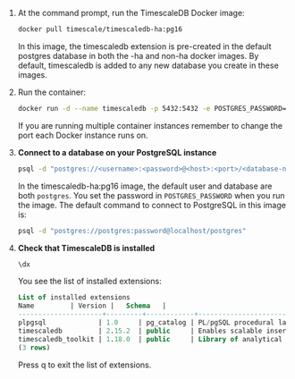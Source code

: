 <Procedure>

1.  At the command prompt, run the TimescaleDB Docker image:

    ```bash
    docker pull timescale/timescaledb-ha:pg16
    ```

    In this image, the timescaledb extension is pre-created in the default postgres database in both
    the -ha and non-ha docker images. By default, timescaledb is added to any new database you create
    in these images.

1. Run the container:

    ```bash
    docker run -d --name timescaledb -p 5432:5432 -e POSTGRES_PASSWORD=password timescale/timescaledb-ha:pg16
    ```

    If you are running multiple container instances remember to change the port each Docker instance runs on.

 1. **Connect to a database on your PostgreSQL instance**

    ```bash
    psql -d "postgres://<username>:<password>@<host>:<port>/<database-name>"
    ```

    In the timescaledb-ha:pg16 image, the default user and database are both `postgres`. You set the password in
    `POSTGRES_PASSWORD` when you run the image. The default command to connect to PostgreSQL in this image is:

    ```bash
    psql -d "postgres://postgres:password@localhost/postgres"
    ```

1.  **Check that TimescaleDB is installed**

    ```sql
    \dx
    ```

    You see the list of installed extensions:

    ```sql
    List of installed extensions
    Name         | Version |   Schema   |                                      Description
    ---------------------+---------+------------+---------------------------------------------------------------------------------------
    plpgsql             | 1.0     | pg_catalog | PL/pgSQL procedural language
    timescaledb         | 2.15.2  | public     | Enables scalable inserts and complex queries for time-series data (Community Edition)
    timescaledb_toolkit | 1.18.0  | public     | Library of analytical hyperfunctions, time-series pipelining, and other SQL utilities
    (3 rows)
    ```
    Press q to exit the list of extensions.

</Procedure>

[config]: /self-hosted/:currentVersion:/configuration/